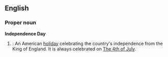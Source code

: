 ==English==

===Proper noun===
'''Independence Day'''
# {{US}}: An American [[holiday]] celebrating the country's independence from the King of England.  It is always celebrated on [[The 4th of July]].
